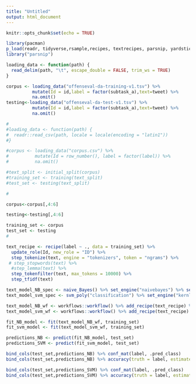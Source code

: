 ```yaml
---
title: "Untitled"
output: html_document
---
```


```r
knitr::opts_chunk$set(echo = TRUE)
```

```r
library(pacman)
p_load(readr, tidyverse,rsample,recipes, textrecipes, parsnip, yardstick,workflows, discrim,kernlab)
library("parsnip")

loading_data <- function(path) {
  read_delim(path, "\t", escape_double = FALSE, trim_ws = TRUE)
}

corpus <- loading_data("offenseval-da-training-v1.tsv") %>% 
          mutate(Id = id,label = factor(subtask_a),text=tweet) %>% 
          na.omit()
testing<-loading_data("offenseval-da-test-v1.tsv") %>% 
          mutate(Id = id,label = factor(subtask_a),text=tweet) %>% 
          na.omit()

#
#loading_data <- function(path) {
#  readr::read_csv(path, locale = locale(encoding = "latin1"))
#}

#corpus <- loading_data("corpus.csv") %>% 
#          mutate(Id = row_number(), label = factor(label)) %>% 
#          na.omit()

#text_split <- initial_split(corpus)
#training_set <- training(text_split)
#test_set <- testing(text_split)

#

corpus<-corpus[,4:6]

testing<-testing[,4:6]

training_set <- corpus
test_set <- testing
#

text_recipe <- recipe(label ~ ., data = training_set) %>% 
  update_role(Id, new_role = "ID") %>% 
  step_tokenize(text, engine = "tokenizers", token = "ngrams") %>%
 # step_stopwords(text) %>% 
  #step_lemma(text) %>%
  step_tokenfilter(text, max_tokens = 10000) %>%
  step_tfidf(text)

```

```r
text_model_NB_spec <- naive_Bayes() %>% set_engine("naivebayes") %>% set_mode("classification")
text_model_svm_spec <- svm_poly("classification") %>% set_engine("kernlab")
```

```r
text_model_NB_wf <- workflows::workflow() %>% add_recipe(text_recipe) %>% add_model(text_model_NB_spec)
text_model_svm_wf <- workflows::workflow() %>% add_recipe(text_recipe) %>% add_model(text_model_svm_spec)

```

```r
fit_NB_model <- fit(text_model_NB_wf, training_set)
fit_svm_model <- fit(text_model_svm_wf, training_set)
```

```r
predictions_NB <- predict(fit_NB_model, test_set)
predictions_SVM <- predict(fit_svm_model, test_set)

bind_cols(test_set,predictions_NB) %>% conf_mat(label, .pred_class) 
bind_cols(test_set,predictions_NB) %>% accuracy(truth = label, estimate = .pred_class)

bind_cols(test_set,predictions_SVM) %>% conf_mat(label, .pred_class) 
bind_cols(test_set,predictions_SVM) %>% accuracy(truth = label, estimate = .pred_class)

```

